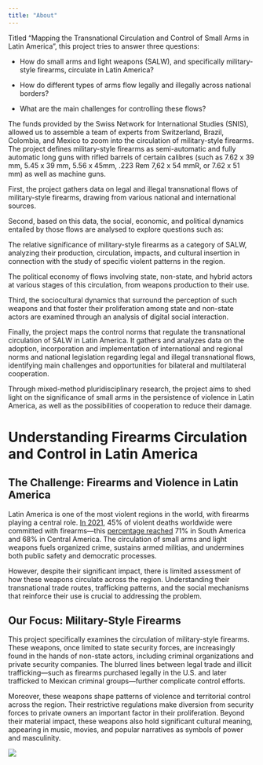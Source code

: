 ```yaml
---
title: "About"
---
```


Titled “Mapping the Transnational Circulation and Control of Small Arms in Latin America”, this project tries to answer three questions:

-   How do small arms and light weapons (SALW), and specifically military-style firearms, circulate in Latin America?

-   How do different types of arms flow legally and illegally across national borders?

-   What are the main challenges for controlling these flows?

The funds provided by the Swiss Network for International Studies (SNIS), allowed us to assemble a team of experts from Switzerland, Brazil, Colombia, and Mexico to zoom into the circulation of military-style firearms. The project defines military-style firearms as semi-automatic and fully automatic long guns with rifled barrels of certain calibres (such as 7.62 x 39 mm, 5.45 x 39 mm, 5.56 x 45mm, .223 Rem 7,62 x 54 mmR, or 7.62 x 51 mm) as well as machine guns.

First, the project gathers data on legal and illegal transnational flows of military-style firearms, drawing from various national and international sources.

Second, based on this data, the social, economic, and political dynamics entailed by those flows are analysed to explore questions such as:

The relative significance of military-style firearms as a category of SALW, analyzing their production, circulation, impacts, and cultural insertion in connection with the study of specific violent patterns in the region.

The political economy of flows involving state, non-state, and hybrid actors at various stages of this circulation, from weapons production to their use.

Third, the sociocultural dynamics that surround the perception of such weapons and that foster their proliferation among state and non-state actors are examined through an analysis of digital social interaction.

Finally, the project maps the control norms that regulate the transnational circulation of SALW in Latin America. It gathers and analyzes data on the adoption, incorporation and implementation of international and regional norms and national legislation regarding legal and illegal transnational flows, identifying main challenges and opportunities for bilateral and multilateral cooperation.

Through mixed-method pluridisciplinary research, the project aims to shed light on the significance of small arms in the persistence of violence in Latin America, as well as the possibilities of cooperation to reduce their damage.

# **Understanding Firearms Circulation and Control in Latin America**

## The Challenge: Firearms and Violence in Latin America

Latin America is one of the most violent regions in the world, with firearms playing a central role. [In 2021](https://www.smallarmssurvey.org/sites/default/files/SAS-IG-2024-Gender-GVD-EN.pdf), 45% of violent deaths worldwide were committed with firearms—this [percentage reached](https://www.smallarmssurvey.org/sites/default/files/resources/SAS-GVD-2023-update-FINAL_EN.pdf) 71% in South America and 68% in Central America. The circulation of small arms and light weapons fuels organized crime, sustains armed militias, and undermines both public safety and democratic processes.

However, despite their significant impact, there is limited assessment of how these weapons circulate across the region. Understanding their transnational trade routes, trafficking patterns, and the social mechanisms that reinforce their use is crucial to addressing the problem.

## **Our Focus: Military-Style Firearms**

This project specifically examines the circulation of military-style firearms. These weapons, once limited to state security forces, are increasingly found in the hands of non-state actors, including criminal organizations and private security companies. The blurred lines between legal trade and illicit trafficking—such as firearms purchased legally in the U.S. and later trafficked to Mexican criminal groups—further complicate control efforts.

Moreover, these weapons shape patterns of violence and territorial control across the region. Their restrictive regulations make diversion from security forces to private owners an important factor in their proliferation. Beyond their material impact, these weapons also hold significant cultural meaning, appearing in music, movies, and popular narratives as symbols of power and masculinity.

![](images/ChatGPT%20Image%20Jun%206,%202025,%2003_51_19%20PM.png){.img-background}
